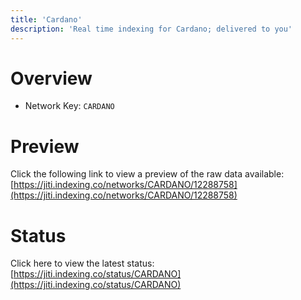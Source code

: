 ```yaml
---
title: 'Cardano'
description: 'Real time indexing for Cardano; delivered to you'
---
```


# Overview
- Network Key: `CARDANO`

# Preview
Click the following link to view a preview of the raw data available: [https://jiti.indexing.co/networks/CARDANO/12288758](https://jiti.indexing.co/networks/CARDANO/12288758)

# Status
Click here to view the latest status: [https://jiti.indexing.co/status/CARDANO](https://jiti.indexing.co/status/CARDANO)
